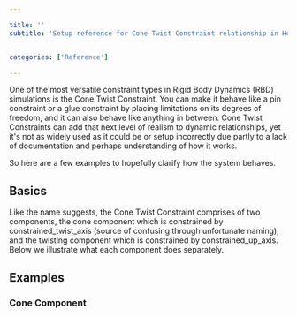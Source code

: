 ```yaml
---

title: ''
subtitle: 'Setup reference for Cone Twist Constraint relationship in Houdini.'


categories: ['Reference']

---
```




One of the most versatile constraint types in Rigid Body Dynamics (RBD) simulations is the Cone Twist Constraint. You can make it behave like a pin constraint or a glue constraint by placing limitations on its degrees of freedom, and it can also behave like anything in between. Cone Twist Constraints can add that next level of realism to dynamic relationships, yet it's not as widely used as it could be or setup incorrectly due partly to a lack of documentation and perhaps understanding of how it works.

So here are a few examples to hopefully clarify how the system behaves.

## Basics

Like the name suggests, the Cone Twist Constraint comprises of two components, the cone component which is constrained by constrained_twist_axis (source of confusing through unfortunate naming), and the twisting component which is constrained by constrained_up_axis. Below we illustrate what each component does separately.


## Examples
### Cone Component